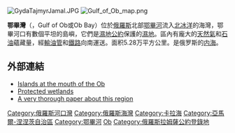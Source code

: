 [[Image:GydaTajmyrJamal.JPG|thumb]]
[[Image:Gulf_of_Ob_map.png|thumb]]

'''鄂畢灣'''（{{lang-ru|О́бская губа́}}，Gulf of Ob或Ob Bay）位於[[俄羅斯|俄羅斯]]北部[[鄂畢河|鄂畢河]]流入[[北冰洋|北冰洋]]的海灣，鄂畢河口有數個平坦的島嶼，它們是[[濕地公約|濕地公約]]保護的[[濕地|濕地]]。區內有龐大的[[天然氣|天然氣]]和[[石油|石油]]蘊藏量，經[[輸油管|輸油管]]和[[鐵路|鐵路]]向南運送。面积5.28万平方公里。是俄罗斯的[[内海|内海]]。

==外部連結==
* [https://web.archive.org/web/20080521144933/http://www.ipdn.ru/rics/doc0/MB/Gl3-5.htm Islands at the mouth of the Ob]
* [https://web.archive.org/web/20071012172326/http://wetlands.oopt.info/obguba/index.html Protected wetlands]
* [https://web.archive.org/web/20060306192007/http://www.akerarctic.fi/publications/pdf/Poac01XTransportationsystem.pdf A very thorough paper about this region]

{{coord|68|50|N|73|30|E|display=title}}

{{DEFAULTSORT:О́бская}}
[[Category:俄羅斯河口灣|Category:俄羅斯河口灣]]
[[Category:俄羅斯海灣|Category:俄羅斯海灣]]
[[Category:卡拉海|Category:卡拉海]]
[[Category:亞馬爾-涅涅茨自治區|Category:亞馬爾-涅涅茨自治區]]
[[Category:鄂畢河|Category:鄂畢河]]
[[Category:濕地|Ob]]
[[Category:俄羅斯拉姆薩公約登錄地|Category:俄羅斯拉姆薩公約登錄地]]

{{Russia-geo-stub}}